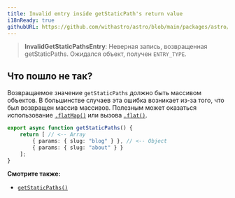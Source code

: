 ```yaml
---
title: Invalid entry inside getStaticPath's return value
i18nReady: true
githubURL: https://github.com/withastro/astro/blob/main/packages/astro/src/core/errors/errors-data.ts
---
```


> **InvalidGetStaticPathsEntry**: Неверная запись, возвращенная getStaticPaths. Ожидался объект, получен `ENTRY_TYPE`.

## Что пошло не так?

Возвращаемое значение `getStaticPaths` должно быть массивом объектов. В большинстве случаев эта ошибка возникает из-за того, что был возвращен массив массивов. Полезным может оказаться использование [`.flatMap()`](https://developer.mozilla.org/en-US/docs/Web/JavaScript/Reference/Global_Objects/Array/flatMap) или вызова [`.flat()`](https://developer.mozilla.org/en-US/docs/Web/JavaScript/Reference/Global_Objects/Array/flat).

```ts title="pages/blog/[id].astro"
export async function getStaticPaths() {
	return [ // <-- Array
		{ params: { slug: "blog" } }, // <-- Object
		{ params: { slug: "about" } }
	];
}
```

**Смотрите также:**
-  [`getStaticPaths()`](/ru/reference/routing-reference/#getstaticpaths)